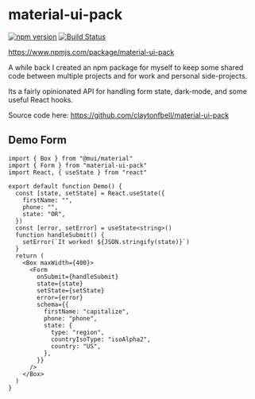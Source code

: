 
# material-ui-pack

[![npm version](https://badge.fury.io/js/material-ui-pack.svg)](https://badge.fury.io/js/material-ui-pack)
[![Build Status](https://travis-ci.org/claytonfbell/material-ui-pack.svg?branch=master)](https://travis-ci.org/claytonfbell/material-ui-pack)

https://www.npmjs.com/package/material-ui-pack

A while back I created an npm package for myself to keep some shared code between multiple projects and for work and personal side-projects.

Its a fairly opinionated API for handling form state, dark-mode, and some useful React hooks.

Source code here: <https://github.com/claytonfbell/material-ui-pack>

## Demo Form

<Demo />
<Spacer size="large" />

```tsx
import { Box } from "@mui/material"
import { Form } from "material-ui-pack"
import React, { useState } from "react"

export default function Demo() {
  const [state, setState] = React.useState({
    firstName: "",
    phone: "",
    state: "OR",
  })
  const [error, setError] = useState<string>()
  function handleSubmit() {
    setError(`It worked! ${JSON.stringify(state)}`)
  }
  return (
    <Box maxWidth={400}>
      <Form
        onSubmit={handleSubmit}
        state={state}
        setState={setState}
        error={error}
        schema={{
          firstName: "capitalize",
          phone: "phone",
          state: {
            type: "region",
            countryIsoType: "isoAlpha2",
            country: "US",
          },
        }}
      />
    </Box>
  )
}
```
